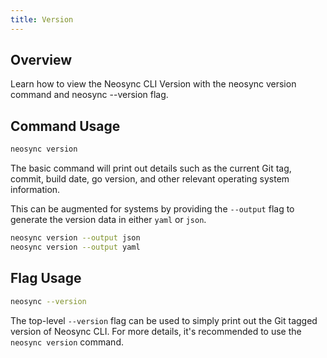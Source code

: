 ```yaml
---
title: Version
---
```


## Overview

Learn how to view the Neosync CLI Version with the neosync version command and neosync --version flag.

## Command Usage

```bash
neosync version
```

The basic command will print out details such as the current Git tag, commit, build date, go version, and other relevant operating system information.

This can be augmented for systems by providing the `--output` flag to generate the version data in either `yaml` or `json`.

```bash
neosync version --output json
neosync version --output yaml
```

## Flag Usage

```bash
neosync --version
```

The top-level `--version` flag can be used to simply print out the Git tagged version of Neosync CLI.
For more details, it's recommended to use the `neosync version` command.

